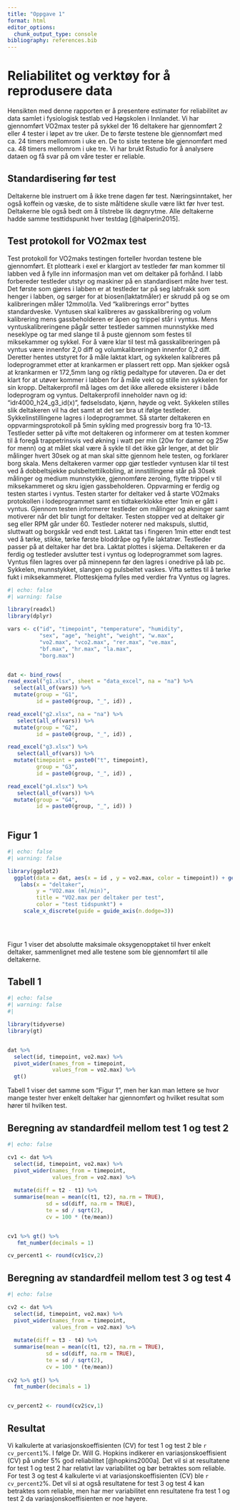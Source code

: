 ```yaml
---
title: "Oppgave 1"
format: html
editor_options: 
  chunk_output_type: console
bibliography: references.bib
---
```


# Reliabilitet og verktøy for å reprodusere data

Hensikten med denne rapporten er å presentere estimater for reliabilitet av data samlet i fysiologisk testlab ved Høgskolen i Innlandet. Vi har gjennomført VO2max tester på sykkel der 16 deltakere har gjennomført 2 eller 4 tester i løpet av tre uker. De to første testene ble gjennomført med ca. 24 timers mellomrom i uke en. De to siste testene ble gjennomført med ca. 48 timers mellomrom i uke tre. Vi har brukt Rstudio for å analysere dataen og få svar på om våre tester er reliable.

## Standardisering før test

Deltakerne ble instruert om å ikke trene dagen før test. Næringsinntaket, her også koffein og væske, de to siste måltidene skulle være likt før hver test. Deltakerne ble også bedt om å tilstrebe lik døgnrytme. Alle deltakerne hadde samme testtidspunkt hver testdag [@halperin2015].

## Test protokoll for VO2max test

Test protokoll for VO2maks testingen forteller hvordan testene ble gjennomført. Et plotteark i exel er klargjort av testleder før man kommer til labben ved å fylle inn informasjon man vet om deltaker på forhånd. I labb forbereder testleder utstyr og maskiner på en standardisert måte hver test. Det første som gjøres i labben er at testleder tar på seg labfrakk som henger i labben, og sørger for at biosen(laktatmåler) er skrudd på og se om kalibreringen måler 12mmol/la. Ved "kalibrerings error" byttes standardveske. Vyntusen skal kalibreres av gasskalibrering og volum kalibrering mens gassbeholderen er åpen og trippel står i vyntus. Mens vyntuskalibreringene pågår setter testleder sammen munnstykke med neseklype og tar med slange til å puste gjennom som festes til miksekammer og sykkel. For å være klar til test må gasskalibreringen på vyntus være innenfor 2,0 diff og volumkalibreringen innenfor 0,2 diff. Deretter hentes utstyret for å måle laktat klart, og sykkelen kalibreres på lodeprogrammet etter at krankarmen er plassert rett opp. Man sjekker også at krankarmen er 172,5mm lang og riktig pedaltype for utøveren. Da er det klart for at utøver kommer i labben for å måle vekt og stille inn sykkelen for sin kropp. Deltakerprofil må lages om det ikke allerede eksisterer i både lodeprogram og vyntus. Deltakerprofil inneholder navn og id: "idr4000_h24_g3_id(x)", fødselsdato, kjønn, høyde og vekt. Sykkelen stilles slik deltakeren vil ha det samt at det ser bra ut ifølge testleder. Sykkelinstillingene lagres i lodeprogrammet. Så starter deltakeren en oppvarmingsprotokoll på 5min sykling med progressiv borg fra 10-13. Testleder setter på vifte mot deltakeren og informerer om at testen kommer til å foregå trappetrinsvis ved økning i watt per min (20w for damer og 25w for menn) og at målet skal være å sykle til det ikke går lenger, at det blir målinger hvert 30sek og at man skal sitte gjennom hele testen, og forklarer borg skala. Mens deltakeren varmer opp gjør testleder vyntusen klar til test ved å dobbeltsjekke pulsbeltettilkobling, at innstillingene står på 30sek målinger og medium munnstykke, gjennomføre zeroing, flytte trippel v til miksekammeret og skru igjen gassbeholderen. Oppvarming er ferdig og testen startes i vyntus. Testen starter for deltaker ved å starte VO2maks protokollen i lodeprogrammet samt en tidtakerklokke etter 1min er gått i vyntus. Gjennom testen informerer testleder om målinger og økninger samt motiverer når det blir tungt for deltaker. Testen stopper ved at deltaker gir seg eller RPM går under 60. Testleder noterer ned makspuls, sluttid, sluttwatt og borgskår ved endt test. Laktat tas i fingeren 1min etter endt test ved å tørke, stikke, tørke første bloddråpe og fylle laktatrør. Testleder passer på at deltaker har det bra. Laktat plottes i skjema. Deltakeren er da ferdig og testleder avslutter test i vyntus og lodeprogrammet som lagres. Vyntus filen lagres over på minnepenn før den lagres i onedrive på lab pc. Sykkelen, munnstykket, slangen og pulsbeltet vaskes. Vifta settes til å tørke fukt i miksekammeret. Plotteskjema fylles med verdier fra Vyntus og lagres. 

```r
#| echo: false
#| warning: false

library(readxl)
library(dplyr)

vars <- c("id", "timepoint", "temperature", "humidity", 
          "sex", "age", "height", "weight", "w.max", 
          "vo2.max", "vco2.max", "rer.max", "ve.max", 
          "bf.max", "hr.max", "la.max", 
          "borg.max")


dat <- bind_rows(
read_excel("g1.xlsx", sheet = "data_excel", na = "na") %>%
  select(all_of(vars)) %>%
  mutate(group = "G1", 
         id = paste0(group, "_", id)) ,

read_excel("g2.xlsx", na = "na") %>%
   select(all_of(vars)) %>%
  mutate(group = "G2", 
         id = paste0(group, "_", id)) ,

read_excel("g3.xlsx") %>%
   select(all_of(vars)) %>%
  mutate(timepoint = paste0("t", timepoint), 
         group = "G3", 
         id = paste0(group, "_", id)) ,

read_excel("g4.xlsx") %>%
   select(all_of(vars)) %>%
  mutate(group = "G4", 
         id = paste0(group, "_", id)) )
  


```

## Figur 1

```r
#| echo: false
#| warning: false

library(ggplot2)
  ggplot(data = dat, aes(x = id , y = vo2.max, color = timepoint)) + geom_point() + geom_smooth() +
    labs(x = "deltaker",
         y = "VO2.max (ml/min)",
         title = "VO2.max per deltaker per test",
         color = "test tidspunkt") +
     scale_x_discrete(guide = guide_axis(n.dodge=3))
  

 
```

Figur 1 viser det absolutte maksimale oksygenopptaket til hver enkelt deltaker, sammenlignet med alle testene som ble gjennomført til alle deltakerne.

## Tabell 1

```r
#| echo: false
#| warning: false
#| 

library(tidyverse)
library(gt)


dat %>%
  select(id, timepoint, vo2.max) %>%
  pivot_wider(names_from = timepoint,
              values_from = vo2.max) %>%
  gt()

```

Tabell 1 viser det samme som "Figur 1", men her kan man lettere se hvor mange tester hver enkelt deltaker har gjennomført og hvilket resultat som hører til hvilken test.

## Beregning av standardfeil mellom test 1 og test 2

```r
#| echo: false

cv1 <- dat %>%
  select(id, timepoint, vo2.max) %>%
  pivot_wider(names_from = timepoint, 
              values_from = vo2.max) %>%
  
  mutate(diff = t2 - t1) %>% 
  summarise(mean = mean(c(t1, t2), na.rm = TRUE), 
            sd = sd(diff, na.rm = TRUE),  
            te = sd / sqrt(2), 
            cv = 100 * (te/mean)) 


cv1 %>% gt() %>%
   fmt_number(decimals = 1) 

cv_percent1 <- round(cv1$cv,2) 


```



## Beregning av standardfeil mellom test 3 og test 4

```r
#| echo: false

cv2 <- dat %>%
  select(id, timepoint, vo2.max) %>%
  pivot_wider(names_from = timepoint, 
              values_from = vo2.max) %>%
  
  mutate(diff = t3 - t4) %>% 
  summarise(mean = mean(c(t1, t2), na.rm = TRUE), 
            sd = sd(diff, na.rm = TRUE),  
            te = sd / sqrt(2), 
            cv = 100 * (te/mean)) 
  
cv2 %>% gt() %>% 
  fmt_number(decimals = 1) 


cv_percent2 <- round(cv2$cv,1)

```

## Resultat

Vi kalkulerte at variasjonskoeffisienten (CV) for test 1 og test 2 ble `r cv_percent1`%. I følge Dr. Will G. Hopkins indikerer en variasjonskoeffisient (CV) på under 5% god reliabilitet [@hopkins2000a]. Det vil si at resultatene for test 1 og test 2 har relativt lav variabilitet og bør betraktes som reliable. For test 3 og test 4 kalkulerte vi at variasjonskoeffisienten (CV) ble `r cv_percent2`%. Det vil si at også resultatene for test 3 og test 4 kan betraktes som reliable, men har mer variabilitet enn resultatene fra test 1 og test 2 da variasjonskoeffisienten er noe høyere.


